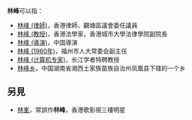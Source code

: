 '''林峰'''可以指：
* [[林峰_(律師)|林峰 (律師)]]，香港律師、觀塘區議會委任議員
* [[林峰_(教授)|林峰 (教授)]]，香港法學家，香港城市大學法律學院副院長
* [[林峰_(導演)|林峰 (導演)]]，中国導演
* [[林峰_(1960年)|林峰 (1960年)]]，福州市人大常委会副主任
* [[林峰_(计算机专家)|林峰 (计算机专家)]]，长江学者特聘教授
* [[林峰乡|林峰乡]]，中国湖南省湘西土家族苗族自治州凤凰县下辖的一个乡

== 另見 ==
* [[林峯|林峯]]，常誤作'''林峰'''，香港歌影視三棲明星
{{Disambiguation|Cat=二字消歧义}}